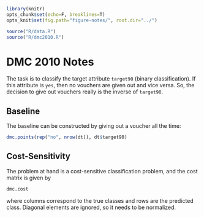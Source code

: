 ```r
library(knitr)
opts_chunk$set(echo=F, breaklines=T)
opts_knit$set(fig.path="figure-notes/", root.dir="../")
```
```r
source("R/data.R")
source("R/dmc2010.R")
```
# DMC 2010 Notes

The task is to classify the target attribute ``target90`` (binary classification). If this
attribute is ``yes``, then no vouchers are given out and vice versa. So, the decision to
give out vouchers really is the inverse of ``target90``.

## Baseline

The baseline can be constructed by giving out a voucher all the time:

```r
dmc.points(rep("no", nrow(dt)), dt$target90)
```

## Cost-Sensitivity

The problem at hand is a cost-sensitive classification problem, and
the cost matrix is given by

```r
dmc.cost
```

where columns correspond to the true classes and rows are the predicted class.
Diagonal elements are ignored, so it needs to be normalized.